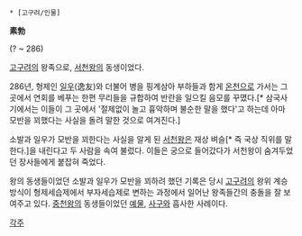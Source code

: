  * [고구려/인물]

'''素勃'''

(? ~ 286)

[[고구려]]의 왕족으로, [[서천왕]]의 동생이었다.

286년, 형제인 [[일우]](逸友)와 더불어 병을 핑계삼아 부하들과 함게 [[온천]]으로 가서는 그 곳에서 연회를 베푸는 한편 무리들을 규합하여 반란을 일으킬 음모를 꾸몄다.[* 삼국사기에서는 이들이 그 곳에서 '절제없이 놀고 흉악하며 불순한 말을 했다'고 하는데 아마 모반을 꾀했다는 사실을 돌려 말한 것으로 여겨진다.]

소발과 일우가 모반을 꾀한다는 사실을 알게 된 [[서천왕]]은 재상 벼슬[* 즉 국상 직위를 말한다.]을 내린다고 두 사람을 속여 불렀다. 이들은 궁으로 들어갔다가 서천왕이 숨겨두었던 장사들에게 붙잡혀 죽었다.

왕의 동생들이었던 소발과 일우가 모반을 꾀하려 했던 기록은 당시 [[고구려]]의 왕위 계승 방식이 형제세습제에서 부자세습제로 변하는 과정에서 일어난 왕족들간의 충돌을 잘 보여주고 있다. [[중천왕]]의 동생들이었던 [[예물]], [[사구]]와 흡사한 사례이다.

[[각주]]

